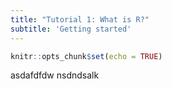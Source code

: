 ```yaml
---
title: "Tutorial 1: What is R?"
subtitle: 'Getting started'
---
```


```r
knitr::opts_chunk$set(echo = TRUE)
```

asdafdfdw nsdndsalk